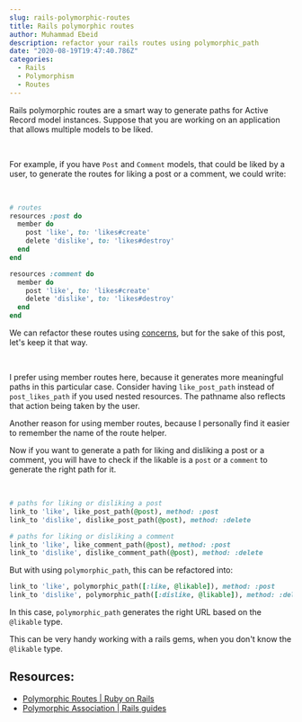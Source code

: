```yaml
---
slug: rails-polymorphic-routes
title: Rails polymorphic routes
author: Muhammad Ebeid
description: refactor your rails routes using polymorphic_path
date: "2020-08-19T19:47:40.786Z"
categories:
  - Rails
  - Polymorphism
  - Routes
---
```

Rails polymorphic routes are a smart way to generate paths for Active Record
model instances. Suppose that you are working on an application that allows
multiple models to be liked.

<br />

For example, if you have `Post` and `Comment` models, that could be liked by a
user, to generate the routes for liking a post or a comment, we could write:

<br />

```ruby
# routes
resources :post do
  member do
    post 'like', to: 'likes#create'
    delete 'dislike', to: 'likes#destroy'
  end
end

resources :comment do
  member do
    post 'like', to: 'likes#create'
    delete 'dislike', to: 'likes#destroy'
  end
end
```

We can refactor these routes using
[concerns](https://edgeguides.rubyonrails.org/routing.html#routing-concerns),
but for the sake of this post, let's
keep it that way.

<br />

I prefer using member routes here, because it generates more meaningful
paths in this particular case. Consider having `like_post_path` instead of
`post_likes_path` if you used nested resources. The pathname also reflects that
action being taken by the user.

Another reason for using member routes, because I personally find it easier to
remember the name of the route helper.

Now if you want to generate a path for liking and disliking a post or a
comment, you will have to check if the likable is a `post` or a `comment` to
generate the right path for it.

<br />

```ruby
# paths for liking or disliking a post
link_to 'like', like_post_path(@post), method: :post
link_to 'dislike', dislike_post_path(@post), method: :delete

# paths for liking or disliking a comment
link_to 'like', like_comment_path(@post), method: :post
link_to 'dislike', dislike_comment_path(@post), method: :delete
```

But with using `polymorphic_path`, this can be refactored into:

```ruby
link_to 'like', polymorphic_path([:like, @likable]), method: :post
link_to 'dislike', polymorphic_path([:dislike, @likable]), method: :delete
```

In this case, `polymorphic_path` generates the right URL based on the
`@likable` type.

This can be very handy working with a rails gems, when you don't know the
`@likable` type.

## Resources:
- [Polymorphic Routes | Ruby on Rails](https://api.rubyonrails.org/v6.0.3.2/classes/ActionDispatch/Routing/PolymorphicRoutes.html)
- [Polymorphic Association | Rails guides](https://guides.rubyonrails.org/association_basics.html#polymorphic-associations)
